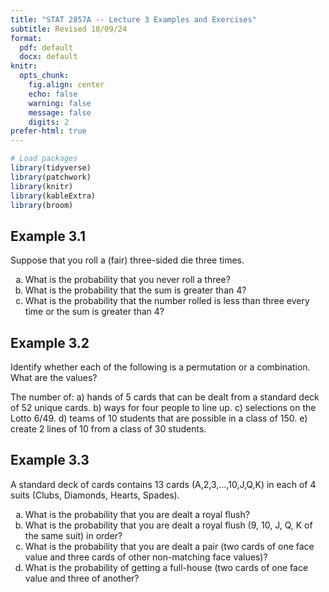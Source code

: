 ---
title: "STAT 2857A -- Lecture 3 Examples and Exercises"
subtitle: Revised 18/09/24
format: 
  pdf: default
  docx: default
knitr: 
  opts_chunk:
    fig.align: center
    echo: false
    warning: false
    message: false
    digits: 2
prefer-html: true
---

```{r}
# Load packages
library(tidyverse)
library(patchwork)
library(knitr)
library(kableExtra)
library(broom)
```

## Example 3.1

Suppose that you roll a (fair) three-sided die three times.

a) What is the probability that you never roll a three?
b) What is the probability that the sum is greater than 4?
c) What is the probability that the number rolled is less than three every time or the sum is greater than 4?

## Example 3.2

Identify whether each of the following is a permutation or a combination. What are the values?

The number of:
a) hands of 5 cards that can be dealt from a standard deck of 52 unique cards.
b) ways for four people to line up.
c) selections on the Lotto 6/49.
d) teams of 10 students that are possible in a class of 150.
e) create 2 lines of 10 from a class of 30 students.

## Example 3.3

A standard deck of cards contains 13 cards (A,2,3,$\ldots$,10,J,Q,K) in each of 4 suits (Clubs, Diamonds, Hearts, Spades).

a) What is the probability that you are dealt a royal flush?
b) What is the probability that you are dealt a royal flush (9, 10, J, Q, K of the same suit) in order?
c) What is the probability that you are dealt a pair (two cards of one face value and three cards of other non-matching face values)?
d) What is the probability of getting a full-house (two cards of one face value and three of another?